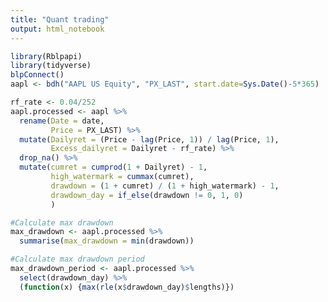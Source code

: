 ```yaml
---
title: "Quant trading"
output: html_notebook
---
```



```r
library(Rblpapi)
library(tidyverse)
blpConnect()
aapl <- bdh("AAPL US Equity", "PX_LAST", start.date=Sys.Date()-5*365)
```

```r
rf_rate <- 0.04/252
aapl.processed <- aapl %>% 
  rename(Date = date,
         Price = PX_LAST) %>% 
  mutate(Dailyret = (Price - lag(Price, 1)) / lag(Price, 1),
         Excess_dailyret = Dailyret - rf_rate) %>% 
  drop_na() %>% 
  mutate(cumret = cumprod(1 + Dailyret) - 1,
         high_watermark = cummax(cumret),
         drawdown = (1 + cumret) / (1 + high_watermark) - 1,
         drawdown_day = if_else(drawdown != 0, 1, 0)
         )

#Calculate max drawdown
max_drawdown <- aapl.processed %>% 
  summarise(max_drawdown = min(drawdown))

#Calculate max drawdown period
max_drawdown_period <- aapl.processed %>% 
  select(drawdown_day) %>% 
  (function(x) {max(rle(x$drawdown_day)$lengths)})
```
